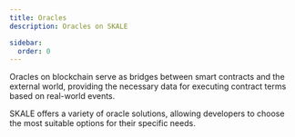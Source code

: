 ```yaml
---
title: Oracles
description: Oracles on SKALE

sidebar:
  order: 0
---
```



Oracles on blockchain serve as bridges between smart contracts and the external world, providing the necessary data for executing contract terms based on real-world events.

SKALE offers a variety of oracle solutions, allowing developers to choose the most suitable options for their specific needs.

<CardGrid>
	<LinkCard
		title="SKALE Connect"
		href="/builders/tools/oracles/skale-connect"
		description="SKALE Native Oracle"
	/>
	<LinkCard
		title="Razor"
		href="/builders/tools/oracles/razor"
		description="Decentralized Oracle offering price-feeds data"
	/>
</CardGrid>

